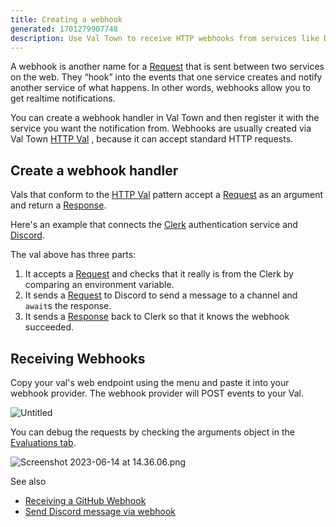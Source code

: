 ```yaml
---
title: Creating a webhook
generated: 1701279907748
description: Use Val Town to receive HTTP webhooks from services like Discord or Stripe
---
```



A webhook is another name for a
[Request](https://developer.mozilla.org/en-US/docs/web/api/request) that is sent
between two services on the web. They “hook” into the events that one service
creates and notify another service of what happens. In other words, webhooks
allow you to get realtime notifications.

You can create a webhook handler in Val Town and then register it with the
service you want the notification from. Webhooks are usually created via Val
Town [HTTP Val](/types/http) , because it can accept standard HTTP requests.

## Create a webhook handler

Vals that conform to the [HTTP Val](/types/http) pattern accept a
[Request](https://developer.mozilla.org/en-US/docs/web/api/request) as an
argument and return a
[Response](https://developer.mozilla.org/en-US/docs/web/api/response).

Here's an example that connects the [Clerk](http://clerk.com) authentication
service and [Discord](http://discord.com).

<Val url="https://www.val.town/embed/neverstew.handleDiscordNewUser" />

The val above has three parts:

1. It accepts a
   [Request](https://developer.mozilla.org/en-US/docs/web/api/request) and
   checks that it really is from the Clerk by comparing an environment variable.
2. It sends a
   [Request](https://developer.mozilla.org/en-US/docs/web/api/request) to
   Discord to send a message to a channel and `await`s the response.
3. It sends a
   [Response](https://developer.mozilla.org/en-US/docs/web/api/response) back to
   Clerk so that it knows the webhook succeeded.

## Receiving Webhooks

Copy your val's web endpoint using the menu and paste it into your webhook
provider. The webhook provider will POST events to your Val.

![Untitled](./creating-a-webhook/untitled.png)

You can debug the requests by checking the arguments object in the
[Evaluations tab](https://www.val.town/settings/evaluations).

![Screenshot 2023-06-14 at 14.36.06.png](./creating-a-webhook/screenshot_2023-06-14_at_143606.png)

See also

- [Receiving a GitHub Webhook](/integrations/github/receiving-a-github-webhook)
- [Send Discord message via webhook](/integrations/discord/send-message)
